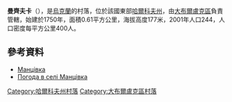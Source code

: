 {{Infobox settlement
|image_skyline=Former school in Mantsivka (06.2019).jpg
}} 
{{coord|50|0|59|N|37|24|40|E|scale:100000_region:UA|display=title}}

'''曼齊夫卡'''（{{lang-uk|Манцівка}}），是[[烏克蘭|烏克蘭]]的村落，位於該國東部[[哈爾科夫州|哈爾科夫州]]，由[[大布爾盧克區|大布爾盧克區]]負責管轄，始建於1750年，面積0.61平方公里，海拔高度177米，2001年人口244，人口密度每平方公里400人。

==參考資料==
* [http://gska2.rada.gov.ua/pls/z7502/A005?rdat1=09.01.2009&rf7571=32635 Манцівка]{{dead link|date=2018年3月 |bot=InternetArchiveBot |fix-attempted=yes }}
* [http://weather.in.ua/ua/har'kovskaja/14936 Погода в селі Манцівка] {{Wayback|url=http://weather.in.ua/ua/har%27kovskaja/14936 |date=20160323023935 }}

{{DEFAULTSORT:Манцівка}}
[[Category:哈爾科夫州村落|Category:哈爾科夫州村落]]
[[Category:大布爾盧克區村落|Category:大布爾盧克區村落]]


{{Kharkiv-geo-stub}}